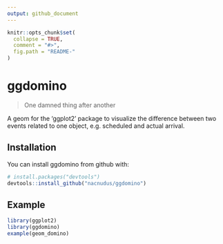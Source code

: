```yaml
---
output: github_document
---
```


<!-- README.md is generated from README.Rmd. Please edit that file -->

```r
knitr::opts_chunk$set(
  collapse = TRUE,
  comment = "#>",
  fig.path = "README-"
)
```

# ggdomino

> One damned thing after another

A geom for the 'ggplot2' package to visualize the difference between two events
related to one object, e.g. scheduled and actual arrival.

## Installation

You can install ggdomino from github with:

```r
# install.packages("devtools")
devtools::install_github("nacnudus/ggdomino")
```

## Example

```r
library(ggplot2)
library(ggdomino)
example(geom_domino)
```
